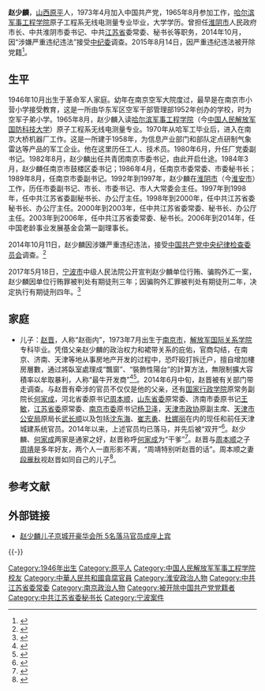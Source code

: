 {{Infobox officeholder
| 图像        = 
| 图像说明    = 
| 职务1       = [[中国共产党江苏省委员会|中国共产党江苏省委员会]]秘书长
| 就任日期1   = 1998年6月
| 卸任日期1   = 2006年11月
| 前任1       = 梁保华
| 继任1       = 李云峰
| 职务2       = [[淮阴市|淮阴市人民代表大会常务委员会]]主任
| 就任日期2   = 1996年1月
| 卸任日期2   = 1997年11月
| 前任2       = 
| 继任2       = 
| 职务3       = [[中国共产党淮阴市委员会|中国共产党淮阴市委员会]]书记
| 就任日期3   = 1994年9月
| 卸任日期3   = 1997年11月
| 前任3       = 许祖元
| 继任3       = [[赵学凤|赵学凤]]
| 职务4       = [[淮阴市人民政府|淮阴市人民政府]]市长
| 就任日期4   = 1992年9月
| 卸任日期4   = 1995年5月
| 前任4       = 姜立宽
| 继任4       = [[赵学凤|赵学凤]]
| 姓名        = 赵少麟
| 原名        = 
| 出生日期    = {{birth year and age|1946|10}}
| 出生地点    = {{PRC}}[[山西省|山西省]][[原平市|原平市]]
| 逝世日期    = <!-- {{death date and age|}}（死亡在前，出生在后）{{death year and age| }} -->
| 逝世地点    = 
| 政党        = <del>{{CPC}}</del>（开除）
| 父母        = 
| 配偶        = <!--{{marriage|姓名|}} -->
| 子女        = 赵晋（子）
| 亲属        = 
| 信仰        = 
| 母校        = [[哈尔滨工程大学|哈尔滨工程大学]]
| 网站        = 
| 签名        = 
| 脚注        = 
}}
'''赵少麟'''{{BD|1946年|10月|||catIdx=Z赵}}，[[山西省|山西]][[原平市|原平]]人，1973年4月加入中国共产党，1965年8月参加工作，[[中国人民解放军国防科技大学|哈尔滨军事工程学院]]原子工程系无线电测量专业毕业，大学学历。曾担任[[淮阴市|淮阴市]]人民政府市长、中共淮阴市委书记、中共[[江苏省|江苏省]]委常委、秘书长等职务，2014年10月，因“涉嫌严重违纪违法”接受[[中国共产党中央纪律检查委员会|中纪委]]调查。2015年8月14日，因严重违纪违法被开除党籍<ref>{{cite web|title=江苏省委原常委赵少麟严重违纪违法被开除党籍|url=http://www.ccdi.gov.cn/jlsc/201508/t20150814_60595.html|accessdate=2015-08-14|date=2015-08-14|publisher=中央纪委监察部网站|archiveurl=https://web.archive.org/web/20151015005931/http://www.ccdi.gov.cn/jlsc/201508/t20150814_60595.html|archivedate=2015-10-15|dead-url=no}}</ref>。

==生平==
1946年10月出生于革命军人家庭。幼年在南京空军大院度过，最早是在南京市小营小学接受教育，这是一所由华东军区空军干部管理部1952年创办的学校，时为空军子弟小学。1965年8月，赵少麟入读[[中国人民解放军国防科技大学|哈尔滨军事工程学院]]（今[[中国人民解放军国防科技大学|中国人民解放军国防科技大学]]）原子工程系无线电测量专业。1970年从哈军工毕业后，进入在南京大桥机器厂工作。这是一所建于1958年，为信息产业部门和部队定点研制气象雷达等产品的军工企业。他在这里历任工人、技术员。1980年6月，升任厂党委副书记。1982年8月，赵少麟出任共青团南京市委书记，由此开启仕途。1984年3月，赵少麟任南京市鼓楼区委书记；1986年4月，任南京市委常委、市委秘书长；1989年8月，任南京市委副书记。1992年到1997年，赵少麟在[[淮安市|淮阴市]]（今[[淮安市|淮安市]]）工作，历任市委副书记、市长、市委书记、市人大常委会主任。1997年到1998年，任中共江苏省委副秘书长、办公厅主任。1998年到2000年，任中共江苏省委秘书长、办公厅主任。2000年到2003年，任中共江苏省委常委、秘书长、办公厅主任。2003年到2006年，任中共江苏省委常委、秘书长。2006年到2014年，任中国老龄事业发展基金会第一副理事长。

2014年10月11日，赵少麟因涉嫌严重违纪违法，接受[[中国共产党中央纪律检查委员会|中国共产党中央纪律检查委员会]]调查。<ref>{{cite web|title=江苏省委原常委、秘书长赵少麟接受组织调查|url=http://news.163.com/14/1011/16/A89R9UIL00014SEH.html|accessdate=2014-10-24|date=2014-10-11|work=网易|archiveurl=https://web.archive.org/web/20141018004827/http://news.163.com/14/1011/16/A89R9UIL00014SEH.html|archivedate=2014-10-18|dead-url=yes}}</ref>

2017年5月18日，[[宁波市|宁波市]]中级人民法院公开宣判赵少麟单位行贿、骗购外汇一案，赵少麟因单位行贿罪被判处有期徒刑三年；因骗购外汇罪被判处有期徒刑二年，决定执行有期徒刑四年。<ref>{{cite web|title=江苏省委原常委、秘书长赵少麟单位行贿、骗购外汇一审被判4年|url=http://district.ce.cn/newarea/sddy/201705/18/t20170518_22986426.shtml|accessdate=2017-05-18|date=2017-05-18|work=中国新闻网|archiveurl=https://web.archive.org/web/20180328230959/http://district.ce.cn/newarea/sddy/201705/18/t20170518_22986426.shtml|archivedate=2018-03-28|dead-url=no}}</ref>

==家庭==
*儿子：[[赵晋_(赵少麟之子)|赵晋]]，人称“赵衙内”，1973年7月出生于[[南京市|南京市]]，[[中国人民解放军国防科技大学国际关系学院|解放军国际关系学院]]专科毕业。凭借父亲赵少麟的政治权力和裙带关系的庇佑，官商勾结，在南京、济南、天津等地从事房地产开发的过程中，恐吓殴打拆迁户，擅自增加樓房層數，通过將臥室處理成“飄窗”、“裝飾性陽台”的計算方法，無限制擴大容積率以牟取暴利，人称“最牛开发商”<ref>{{cite web|title=赵少麟之子曾在天津呼风唤雨|url=http://news.sohu.com/20141012/n405029305.shtml|accessdate=2014-10-24|date=2014-10-12|work=搜狐|archiveurl=https://web.archive.org/web/20191212054941/http://news.sohu.com/20141012/n405029305.shtml|archivedate=2019-12-12|dead-url=no}}</ref><ref>{{cite web|title=“赵衙内”的房产帝国|url=http://china.caixin.com/2015/zyn|accessdate=2015-05-25|date=2015-05-25|work=财新网|archiveurl=https://web.archive.org/web/20200927153329/http://china.caixin.com/2015/zyn|archivedate=2020-09-27|dead-url=no}}</ref>。2014年6月中旬，赵晋被有关部门带走调查。与赵晋有牵涉的官员不仅仅是他的父亲，还有[[国家行政学院|国家行政学院]]原常务副院长[[何家成|何家成]]，河北省委原书记[[周本顺|周本顺]]，[[中国共产党山东省委员会|山东省委]]原常委、济南市委原书记[[王敏_(1956年)|王敏]]，[[中国共产党江苏省委员会|江苏省委]]原常委、[[中国共产党南京市委员会|南京市委]]原书记[[杨卫泽|杨卫泽]]，[[中国人民政治协商会议天津市委员会|天津市政协]]原副主席、[[天津市公安局|天津市公安局]]原局长[[武长顺|武长顺]]以及包括[[沈东海|沈东海]]、[[崔志勇|崔志勇]]、[[杜娜丽|杜娜丽]]在内的现任和前任天津城建系统官员。2014年以来，上述官员均已落马，并先后被“双开”<ref>{{cite web|title=“最牛开发商”赵晋名下两楼盘将退款，开发商称资金链断裂|url=http://www.thepaper.cn/newsDetail_forward_1397829|accessdate=2015-11-17|date=2015-11-17|publisher=澎湃新闻网|archiveurl=https://web.archive.org/web/20180912223015/http://www.thepaper.cn/newsDetail_forward_1397829|archivedate=2018-09-12|dead-url=no}}</ref>。赵少麟、[[何家成|何家成]]两家是通家之好，赵晋称呼[[何家成|何家成]]为“干爹”<ref>{{cite web|title=落马学者型官员何家成：交好赵晋，多次出入私人会所|url=http://www.thepaper.cn/newsDetail_forward_1395732|accessdate=2015-11-12|date=2015-11-12|publisher=澎湃新闻网|archiveurl=https://web.archive.org/web/20180912223019/http://www.thepaper.cn/newsDetail_forward_1395732|archivedate=2018-09-12|dead-url=no}}</ref>。赵晋与[[周本顺|周本顺]]之子[[周靖|周靖]]是多年好友，两个人一直形影不离，“周靖特别听赵晋的话”。周本顺之妻[[段雁秋|段雁秋]]视赵晋如同自己的儿子<ref>{{Cite web|title=周本顺之子或涉赵晋案 周妻将赵晋当儿子看|url=http://news.163.com/15/0807/14/B0E3BT520001124J.html|access-date=2015-08-07|date=2015-08-07|archiveurl=https://web.archive.org/web/20150810031208/http://news.163.com/15/0807/14/B0E3BT520001124J.html|archivedate=2015-08-10|dead-url=yes}}</ref>。

==参考文献==
{{reflist|3}}
== 外部链接 ==
*[https://web.archive.org/web/20150816092021/http://news.163.com/15/0815/23/B13K46UD00014SEH.html 赵少麟儿子京城开豪华会所 5名落马官员成座上宾]
{{-}}
{{start box}}
{{s-ppo|cpc}}
{{s-before|[[梁保华|梁保华]]}}
{{s-title|[[中国共产党江苏省委员会|中国共产党江苏省委员会]]秘书长|1998年6月-2006年11月}}
{{s-after|[[李云峰_(1957年)|李云峰]]}}
{{s-before|[[许祖元|许祖元]]}}
{{s-title|[[中国共产党淮阴市委员会|中国共产党淮阴市委员会]]书记|1994年9月-1997年11月}}
{{s-after|[[赵学凤|赵学凤]]}}
{{s-gov|prc}}
{{s-before|[[姜立宽|姜立宽]]}}
{{s-title|[[淮阴市人民政府|淮阴市人民政府]]市长|1992年9月-1995年5月}}
{{s-after|[[赵学凤|赵学凤]]}}
{{end box}}
{{中共十八大到十九大期间的反腐败工作}}

{{DEFAULTSORT:Z赵少麟}}
[[Category:1946年出生|Category:1946年出生]]
[[Category:原平人|Category:原平人]]
[[Category:中国人民解放军军事工程学院校友|Category:中国人民解放军军事工程学院校友]]
[[Category:中華人民共和國貪腐官員|Category:中華人民共和國貪腐官員]]
[[Category:淮安政治人物|Category:淮安政治人物]]
[[Category:中共江苏省委常委|Category:中共江苏省委常委]]
[[Category:南京政治人物|Category:南京政治人物]]
[[Category:被开除中国共产党党籍者|Category:被开除中国共产党党籍者]]
[[Category:中共江苏省委秘书长|Category:中共江苏省委秘书长]]
[[Category:宁波案件|Category:宁波案件]]